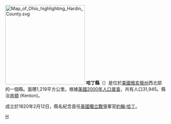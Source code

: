 {{Otheruses|哈丁縣|subject=美國俄亥俄州的一個縣|other=同名的縣}}
{{unreferenced|time=2018-09-05T02:46:30+00:00}}
[[File:Map_of_Ohio_highlighting_Hardin_County.svg|250px]]
'''哈丁縣'''（{{lang-en|Hardin County}}）是位於[[美國|美國]][[俄亥俄州|俄亥俄州]]西北部的一個縣。面積1,219平方公里。根據[[美國2000年人口普查|美國2000年人口普查]]，共有人口31,945。縣治[[肯頓_(俄亥俄州)|肯頓]] (Kenton)。

成立於1820年2月12日，縣名紀念首任[[美國獨立戰爭|美國獨立戰爭]]軍官[[約翰·哈丁|約翰·哈丁]]。
{{ohio-stub}}
[[Category:俄亥俄州行政區劃|H]]